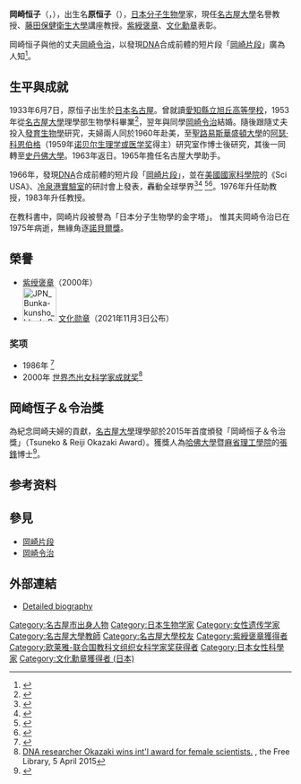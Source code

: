 {{Infobox scientist
|name              = 岡崎恒子
| native_name       = 岡崎 恒子
| native_name_lang  = ja
|image             = Tsuneko_Okazaki_cropped_1_Tsuneko_Okazaki_20211103.jpg
|image_size        = 
|caption           = 
|birth_date        = {{Birth date and age|1933|6|7|mf=y}}
|birth_place       = [[大日本帝國|大日本帝國]][[名古屋市|名古屋市]]
|death_date        = 
|death_place       = 
|nationality       = {{JPN}}
|ethnicity         = 
|fields            = [[分子生物學|分子生物學]]
|workplaces        = [[聖路易斯華盛頓大學|聖路易斯華盛頓大學]]<br>[[史丹佛大學|史丹佛大學]]<br>[[名古屋大學|名古屋大學]]<br>[[藤田保健衛生大學|藤田保健衛生大學]]
|alma_mater        = 名古屋大學
|academic_advisors  = [[File:Nobel_prize_medal.svg|20px]][[阿瑟·科恩伯格|阿瑟·科恩伯格]]
|doctoral_advisor  = 山田常雄
|doctoral_students = 
|known_for         = 發現[[岡崎片段|岡崎片段]]
|awards            = {{link-ja|中日文化獎|中日文化賞}}<br>[[世界杰出女科学家成就奖|世界杰出女科学家成就奖]]<br>[[紫綬褒章|紫綬褒章]]<br>[[文化勋章_(日本)|文化勳章]]
|religion          =
|signature         =  <!--(filename only)-->
|footnotes         = 
| spouse            =  [[岡崎令治|岡崎令治]]
}}
{{japanese|japanese=岡崎 恒子|kana=おかざき つねこ|romaji=Okazaki Tsuneko}}
'''岡崎恒子'''（{{jpn|j=岡崎 恒子|hg=おかざき つねこ|rm=Okazaki Tsuneko}}，{{bd|1933年|6月7日|}}），出生名'''原恒子'''（{{jpn|j=原 恒子|hg=はら つねこ|rm=Hara Tsuneko}}），[[日本|日本]][[分子生物學|分子生物學]]家，現任[[名古屋大學|名古屋大學]]名譽教授、[[藤田保健衛生大學|藤田保健衛生大學]]講座教授。[[紫綬褒章|紫綬褒章]]、[[文化勋章_(日本)|文化勳章]]表彰。

岡崎恒子與他的丈夫[[岡崎令治|岡崎令治]]，以發現[[DNA|DNA]]合成前體的短片段「[[岡崎片段|岡崎片段]]」廣為人知<ref>{{cite book|title=The Complete Idiot's Guide to College Biology|year=2010|publisher=Penguin|isbn=978-1-59257-848-1|url=http://books.google.com/books?id=5n1w8K90G5UC&pg=PT187&dq=Tsuneko+Okazaki&hl=en&ei=_fIlTeqENoXAsAOSr_zvAQ&sa=X&oi=book_result&ct=result&resnum=2&ved=0CCoQ6AEwAQ#v=onepage&q=Tsuneko%20Okazaki&f=false|author= Emily Jane Willingham|accessdate=6 January 2011}}</ref>。

== 生平與成就 ==
1933年6月7日，原恒子出生於[[日本|日本]][[名古屋|名古屋]]。曾就讀[[愛知縣立旭丘高等學校|愛知縣立旭丘高等學校]]，1953年從[[名古屋大學|名古屋大學]]理學部生物學科畢業<ref>{{Cite web |url=http://www.ksmb.or.kr/data/%BF%A9%BC%BA%C6%F7%B7%B3%20%C3%CA%C3%BB%C0%E5.pdf |title=存档副本 |access-date=2015-04-15 |archive-date=2022-03-31 |archive-url=https://web.archive.org/web/20220331101009/http://www.ksmb.or.kr/data/%BF%A9%BC%BA%C6%F7%B7%B3%20%C3%CA%C3%BB%C0%E5.pdf }}</ref>，翌年與同學[[岡崎令治|岡崎令治]]結婚。隨後跟隨丈夫投入[[發育生物學|發育生物學]]研究，夫婦兩人同於1960年赴美，至[[聖路易斯華盛頓大學|聖路易斯華盛頓大學]]的[[阿瑟·科恩伯格|阿瑟·科恩伯格]]（1959年[[诺贝尔生理学或医学奖|诺贝尔生理学或医学奖]]得主）研究室作博士後研究，其後一同轉至[[史丹佛大學|史丹佛大學]]。1963年返日。1965年擔任名古屋大學助手。

1966年，發現[[DNA|DNA]]合成前體的短片段「[[岡崎片段|岡崎片段]]」，並在[[美國國家科學院|美國國家科學院]]的《Sci USA》、[[冷泉港實驗室|冷泉港實驗室]]的研討會上發表，轟動全球學界<ref>{{cite journal|title=Mechanism of DNA chain growth. I. Possible discontinuity and unusual secondary structure of newly synthesized chains|pages=598–605|issn=0027-8424|journal=Proceedings of the National Academy of Sciences of the United States of America|volume=59|issue=2|date=1968-2|doi=10.1073/pnas.59.2.598|url=https://www.ncbi.nlm.nih.gov/pubmed/4967086|accessdate=2019-05-25|author=R. Okazaki, T. Okazaki, K. Sakabe, K. Sugimoto, A. Sugino|pmid=4967086|pmc=PMC224714|archive-date=2019-08-14|archive-url=https://web.archive.org/web/20190814164554/https://www.ncbi.nlm.nih.gov/pubmed/4967086|dead-url=no}}</ref><ref>{{cite journal|title=Mechanism of DNA chain growth, II. Accumulation of newly synthesized short chains in E. coli infected with ligase-defective T4 phages|pages=1356–1362|issn=0027-8424|journal=Proceedings of the National Academy of Sciences of the United States of America|volume=60|issue=4|date=1968-8|doi=10.1073/pnas.60.4.1356|url=https://www.ncbi.nlm.nih.gov/pubmed/4299945|accessdate=2019-05-25|author=K. Sugimoto, T. Okazaki, R. Okazaki|pmid=4299945|pmc=PMC224926|archive-date=2019-08-14|archive-url=https://web.archive.org/web/20190814165413/https://www.ncbi.nlm.nih.gov/pubmed/4299945|dead-url=no}}</ref> <ref>{{cite journal|title=Mechanism of DNA chain growth. 3. Equal annealing of T4 nascent short DNA chains with the separated complementary strands of the phage DNA|pages=1343–1350|issn=0027-8424|journal=Proceedings of the National Academy of Sciences of the United States of America|volume=63|issue=4|date=1969-8|doi=10.1073/pnas.63.4.1343|url=https://www.ncbi.nlm.nih.gov/pubmed/5260937|accessdate=2019-05-25|author=K. Sugimoto, T. Okazaki, Y. Imae, R. Okazaki|pmid=5260937|pmc=PMC223470|archive-date=2019-08-18|archive-url=https://web.archive.org/web/20190818193256/https://www.ncbi.nlm.nih.gov/pubmed/5260937}}</ref><ref>{{cite journal|title=Mechanism of DNA chain growth. IV. Direction of synthesis of T4 short DNA chains as revealed by exonucleolytic degradation|pages=1242–1248|issn=0027-8424|journal=Proceedings of the National Academy of Sciences of the United States of America|volume=64|issue=4|date=1969-12|doi=10.1073/pnas.64.4.1242|url=https://www.ncbi.nlm.nih.gov/pubmed/4989398|accessdate=2019-05-25|author=T. Okazaki, R. Okazaki|pmid=4989398|pmc=PMC223275|archive-date=2019-08-18|archive-url=https://web.archive.org/web/20190818234030/https://www.ncbi.nlm.nih.gov/pubmed/4989398}}</ref>。1976年升任助教授，1983年升任教授。

在教科書中，岡崎片段被譽為「日本分子生物學的金字塔」。 惟其夫岡崎令治已在1975年病逝，無緣角逐[[諾貝爾獎|諾貝爾獎]]。

== 榮譽 ==
* [[紫绶褒章|紫绶褒章]]（2000年）
* [[File:JPN_Bunka-kunsho_blank_BAR.svg|60px]] [[文化勋章_(日本)|文化勋章]]（2021年11月3日公布）

===奖项===
*1986年 {{link-ja|中日文化獎|中日文化賞}}<ref>{{Cite web|url=http://www.chunichi.co.jp/info/award/culture/page04.html|title=中日文化賞：第31回-第40回受賞者|publisher=中日新聞|accessdate=2009-10-26|archive-url=https://web.archive.org/web/20100312001129/http://www.chunichi.co.jp/info/award/culture/page04.html|archive-date=2010-03-12|dead-url=yes}}</ref>
*2000年 [[世界杰出女科学家成就奖|世界杰出女科学家成就奖]]<ref name=award2000>[http://www.thefreelibrary.com/DNA+researcher+Okazaki+wins+int'l+award+for+female+scientists.-a058678129 DNA researcher Okazaki wins int'l award for female scientists.] {{Wayback|url=http://www.thefreelibrary.com/DNA+researcher+Okazaki+wins+int'l+award+for+female+scientists.-a058678129 |date=20171109023810 }}, the Free Library, 5 April 2015</ref>

== 岡崎恆子＆令治獎 ==
為紀念岡崎夫婦的貢獻，[[名古屋大學|名古屋大學]]理學部於2015年首度頒發「岡崎恒子＆令治獎」（Tsuneko & Reiji Okazaki Award）。獲獎人為[[哈佛大學|哈佛大學]]暨[[麻省理工學院|麻省理工學院]]的[[張鋒|張鋒]]博士<ref>{{Cite web |url=http://www.itbm.nagoya-u.ac.jp/okazaki_award/home_jp.html |title=岡崎恒子＆令治賞 |accessdate=2015-05-26 |archive-date=2015-05-26 |archive-url=https://web.archive.org/web/20150526110610/http://www.itbm.nagoya-u.ac.jp/okazaki_award/home_jp.html |dead-url=no }}</ref>。

==参考资料==
{{reflist|2}}

== 參見 ==
*[[岡崎片段|岡崎片段]]
*[[岡崎令治|岡崎令治]]

==外部連結==
* [http://www.brh.co.jp/s_library/j_site/scientistweb/no32/index.html Detailed biography] {{Wayback|url=http://www.brh.co.jp/s_library/j_site/scientistweb/no32/index.html |date=20150222192837 }} {{ja}}

{{欧莱雅-联合国教科文组织女科学家奖获得者}}

{{DEFAULTSORT:Okazaki Tsuneko}}
[[Category:名古屋市出身人物|Category:名古屋市出身人物]]
[[Category:日本生物学家|Category:日本生物学家]]
[[Category:女性遗传学家|Category:女性遗传学家]]
[[Category:名古屋大學教師|Category:名古屋大學教師]]
[[Category:名古屋大學校友|Category:名古屋大學校友]]
[[Category:紫綬褒章獲得者|Category:紫綬褒章獲得者]]
[[Category:欧莱雅-联合国教科文组织女科学家奖获得者|Category:欧莱雅-联合国教科文组织女科学家奖获得者]]
[[Category:日本女性科學家|Category:日本女性科學家]]
[[Category:文化勳章獲得者_(日本)|Category:文化勳章獲得者 (日本)]]